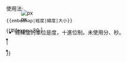 <includeonly><div class="plainlinks" style="text-align:left;">
<div style="width:{{{3}}}px;height:{{{3}}}px;">
<div style="position:absolute;">
<div>[[Image:Japan Map Lincun.svg|{{{3}}}px]]</div>
{{#ifexpr:{{{2}}}>30
|<div style="background-color:red;border:solid 1px black;position:absolute;left:{{#expr:
(({{embedmap_Japan/cos|{{{2}}}}}*{{embedmap_Japan/sin|({{{1}}}-137.5)}}*896+128)*{{{3}}}/256-2) round 0
}}px;top:{{#expr:
((({{embedmap_Japan/cos|{{{2}}}}}*{{embedmap_Japan/cos|({{{1}}}-137.5)}}*{{embedmap_Japan/sin|38}}-{{embedmap_Japan/sin|{{{2}}}}}*{{embedmap_Japan/cos|38}})*896+128)*{{{3}}}/256-2) round 0
}}px;width:4px;height:4px;box-sizing:border-box"></div>
|<div style="background-color:red;border:solid 1px black;position:absolute;left:{{#expr:
(({{embedmap_Japan/cos|{{{2}}}}}*{{embedmap_Japan/sin|({{{1}}}-137.5)}}*896+128+90)*{{{3}}}/256-2) round 0
}}px;top:{{#expr:
((({{embedmap_Japan/cos|{{{2}}}}}*{{embedmap_Japan/cos|({{{1}}}-137.5)}}*{{embedmap_Japan/sin|38}}-{{embedmap_Japan/sin|{{{2}}}}}*{{embedmap_Japan/cos|38}})*896+128-246)*{{{3}}}/256-2) round 0
}}px;width:4px;height:4px;box-sizing:border-box"></div>
}}</div></div></div>
</includeonly><noinclude>
使用法:
<pre>{{embedmap|經度|緯度|大小}}</pre>
*經緯度的單位是度，十進位制。未使用分、秒。

[[Category:經緯模板|{{PAGENAME}}]]
</noinclude>